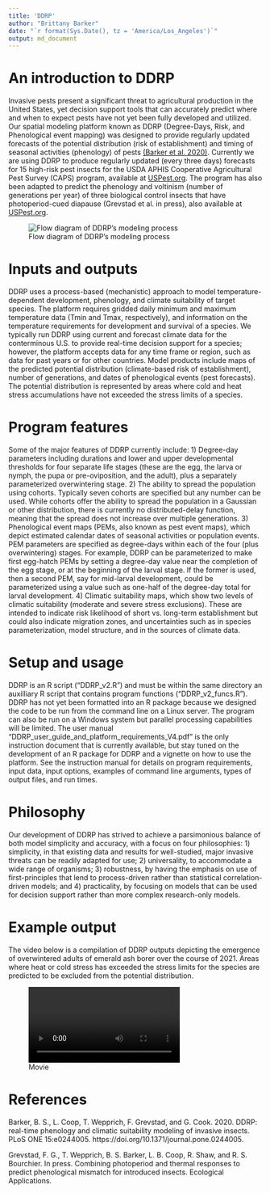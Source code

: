 ```yaml
---
title: 'DDRP'
author: "Brittany Barker"
date: "`r format(Sys.Date(), tz = 'America/Los_Angeles')`"
output: md_document
---
```


# An introduction to DDRP

Invasive pests present a significant threat to agricultural production in the United States, yet decision support tools that can accurately predict where and when to expect pests have not yet been fully developed and utilized. Our spatial modeling platform known as DDRP (Degree-Days, Risk, and Phenological event mapping) was designed to provide regularly updated forecasts of the potential distribution (risk of establishment) and timing of seasonal activities (phenology) of pests [(Barker et al. 2020)](https://doi.org/10.1371/journal.pone.0244005). Currently we are using DDRP to produce regularly updated (every three days) forecasts for 15 high-risk pest insects for the USDA APHIS Cooperative Agricultural Pest Survey (CAPS) program, available at [USPest.org](http://uspest.org/CAPS). The program has also been adapted to predict the phenology and voltinism (number of generations per year) of three biological control insects that have photoperiod-cued diapause (Grevstad et al. in press), also available at [USPest.org](http://uspest.org/dd/dodmaps). 


![Flow diagram of DDRP's modeling process](https://github.com/bbarker505/ddrp_v2/blob/master/images/model_overview.tif)

# Inputs and outputs

DDRP uses a process-based (mechanistic) approach to model temperature-dependent development, phenology, and climate suitability of target species. The platform requires gridded daily minimum and maximum temperature data (Tmin and Tmax, respectively), and information on the temperature requirements for development and survival of a species. We typically run DDRP using current and forecast climate data for the conterminous U.S. to provide real-time decision support for a species; however, the platform accepts data for any time frame or region, such as data for past years or for other countries. Model products include maps of the predicted potential distribution (climate-based risk of establishment), number of generations, and dates of phenological events (pest forecasts). The potential distribution is represented by areas where cold and heat stress accumulations have not exceeded the stress limits of a species.

# Program features

Some of the major features of DDRP currently include: 
1)	Degree-day parameters including durations and lower and upper developmental thresholds for four separate life stages (these are the egg, the larva or nymph, the pupa or pre-oviposition, and the adult), plus a separately parameterized overwintering stage.
2)	The ability to spread the population using cohorts. Typically seven cohorts are specified but any number can be used. While cohorts offer the ability to spread the population in a Gaussian or other distribution, there is currently no distributed-delay function, meaning that the spread does not increase over multiple generations.
3)	Phenological event maps (PEMs, also known as pest event maps), which depict estimated calendar dates of seasonal activities or population events. PEM parameters are specified as degree-days within each of the four (plus overwintering) stages. For example, DDRP can be parameterized to make first egg-hatch PEMs by setting a degree-day value near the completion of the egg stage, or at the beginning of the larval stage. If the former is used, then a second PEM, say for mid-larval development, could be parameterized using a value such as one-half of the degree-day total for larval development.
4)	Climatic suitability maps, which show two levels of climatic suitability (moderate and severe stress exclusions). These are intended to indicate risk likelihood of short vs. long-term establishment but could also indicate migration zones, and uncertainties such as in species parameterization, model structure, and in the sources of climate data.

# Setup and usage

DDRP is an R script ("DDRP_v2.R") and must be within the same directory an auxilliary R script that contains program functions ("DDRP_v2_funcs.R"). DDRP has not yet been formatted into an R package because we designed the code to be run from the command line on a Linux server. The program can also be run on a Windows system but parallel processing capabilities will be limited. The user manual "DDRP_user_guide_and_platform_requirements_V4.pdf" is the only instruction document that is currently available, but stay tuned on the development of an R package for DDRP and a vignette on how to use the platform. See the instruction manual for details on program requirements, input data, input options, examples of command line arguments, types of output files, and run times.

# Philosophy

Our development of DDRP has strived to achieve a parsimonious balance of both model simplicity and accuracy, with a focus on four philosophies: 1) simplicity, in that existing data and results for well-studied, major invasive threats can be readily adapted for use; 2) universality, to accommodate a wide range of organisms; 3) robustness, by having the emphasis on use of first-principles that lend to process-driven rather than statistical correlation-driven models; and 4) practicality, by focusing on models that can be used for decision support rather than more complex research-only models. 

# Example output

The video below is a compilation of DDRP outputs depicting the emergence of overwintered adults of emerald ash borer over the course of 2021. Areas where heat or cold stress has exceeded the stress limits for the species are predicted to be excluded from the potential distribution.

![Movie](https://github.com/bbarker505/ddrp_v2/blob/master/images/EAB_2021.wmv)

# References

Barker, B. S., L. Coop, T. Wepprich, F. Grevstad, and G. Cook. 2020. DDRP: real-time phenology and climatic suitability modeling of invasive insects. PLoS ONE 15:e0244005. https://doi.org/10.1371/journal.pone.0244005.

Grevstad, F. G., T. Wepprich, B. S. Barker, L. B. Coop, R. Shaw, and R. S. Bourchier. In press. Combining photoperiod and thermal responses to predict phenological mismatch for introduced insects. Ecological Applications. 